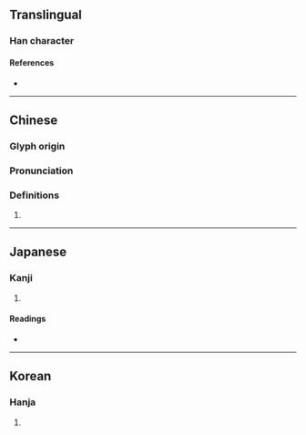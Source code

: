 {{character info}}
==Translingual==

===Han character===
{{Han char|rn=9|rad=人|as=15|sn=17|four=|canj=OQOC|ids=⿰亻賛}}

====References====
* {{Han ref|kx=0120.250|dkj=01258|dj=0254.230|hdz=10232.140|uh=5127|ud=20775}}

----

==Chinese==
{{zh-forms}}

===Glyph origin===
{{Han etym}}

===Pronunciation===
{{zh-pron
|m=zǎn
|c=zaan2,zyun2
|mc=
|oc=y
|cat=v
}}

===Definitions===
{{zh-hanzi}}

# {{zh-alt-form|儹}}

----

==Japanese==

===Kanji===
{{ja-kanji|grade=|rs=人15}}

# {{rfdef|ja|sort=人15}}

====Readings====
* {{ja-readings|on=さん|kun=あつ-める, あつ-まる}}

----

==Korean==

===Hanja===
{{ko-hanja|찬}}

# {{rfdef|ko|sort=人15}}